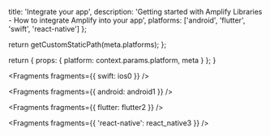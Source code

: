 
  title: 'Integrate your app',
  description:
    'Getting started with Amplify Libraries - How to integrate Amplify into your app',
  platforms: ['android', 'flutter', 'swift', 'react-native']
};

  return getCustomStaticPath(meta.platforms);
};

  return {
    props: {
      platform: context.params.platform,
      meta
    }
  };
}


<Fragments fragments={{ swift: ios0 }} />


<Fragments fragments={{ android: android1 }} />


<Fragments fragments={{ flutter: flutter2 }} />


<Fragments fragments={{ 'react-native': react_native3 }} />
